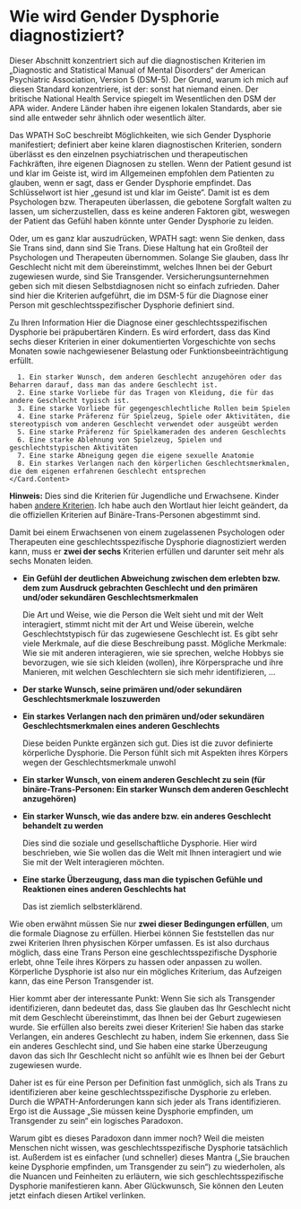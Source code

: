 
<Meta
  title="Wie wird Gender Dysphorie diagnostiziert?"
  linkTitle="Klinische Diagnosen"
  description="Es ist klinisch."
/>

<Disclaimer />

# Wie wird Gender Dysphorie diagnostiziert?

Dieser Abschnitt konzentriert sich auf die diagnostischen Kriterien im „Diagnostic and Statistical Manual of Mental Disorders“ der American Psychiatric Association, Version 5 (DSM-5). Der Grund, warum ich mich auf diesen Standard konzentriere, ist der: sonst hat niemand einen. Der britische National Health Service spiegelt im Wesentlichen den DSM der APA wider. Andere Länder haben ihre eigenen lokalen Standards, aber sie sind alle entweder sehr ähnlich oder wesentlich älter.

Das WPATH SoC beschreibt Möglichkeiten, wie sich Gender Dysphorie manifestiert; definiert aber keine klaren diagnostischen Kriterien, sondern überlässt es den einzelnen psychiatrischen und therapeutischen Fachkräften, ihre eigenen Diagnosen zu stellen. Wenn der Patient gesund ist und klar im Geiste ist, wird im Allgemeinen empfohlen dem Patienten zu glauben, wenn er sagt, dass er Gender Dysphorie empfindet. Das Schlüsselwort ist hier „gesund ist und klar im Geiste“. Damit ist es dem Psychologen bzw. Therapeuten überlassen, die gebotene Sorgfalt walten zu lassen, um sicherzustellen, dass es keine anderen Faktoren gibt, weswegen der Patient das Gefühl haben könnte unter Gender Dysphorie zu leiden.

Oder, um es ganz klar auszudrücken, WPATH sagt: wenn Sie denken, dass Sie Trans sind, dann sind Sie Trans. Diese Haltung hat ein Großteil der Psychologen und Therapeuten übernommen. Solange Sie glauben, dass Ihr Geschlecht nicht mit dem übereinstimmt, welches Ihnen bei der Geburt zugewiesen wurde, sind Sie Transgender. Versicherungsunternehmen geben sich mit diesen Selbstdiagnosen nicht so einfach zufrieden. Daher sind hier die Kriterien aufgeführt, die im DSM-5 für die Diagnose einer Person mit geschlechtsspezifischer Dysphorie definiert sind.

<Gutter>
  <Card>
    <Card.Header>Zu Ihren Information</Card.Header>
    <Card.Content>
      Hier die Diagnose einer geschlechtsspezifischen Dysphorie bei präpubertären Kindern. Es wird erfordert, dass das Kind sechs dieser Kriterien in einer dokumentierten Vorgeschichte von sechs Monaten sowie nachgewiesener Belastung oder Funktionsbeeinträchtigung erfüllt.

      1. Ein starker Wunsch, dem anderen Geschlecht anzugehören oder das Beharren darauf, dass man das andere Geschlecht ist.
      2. Eine starke Vorliebe für das Tragen von Kleidung, die für das andere Geschlecht typisch ist.
      3. Eine starke Vorliebe für gegengeschlechtliche Rollen beim Spielen
      4. Eine starke Präferenz für Spielzeug, Spiele oder Aktivitäten, die stereotypisch vom anderen Geschlecht verwendet oder ausgeübt werden
      5. Eine starke Präferenz für Spielkameraden des anderen Geschlechts
      6. Eine starke Ablehnung von Spielzeug, Spielen und geschlechtstypischen Aktivitäten
      7. Eine starke Abneigung gegen die eigene sexuelle Anatomie
      8. Ein starkes Verlangen nach den körperlichen Geschlechtsmerkmalen, die dem eigenen erfahrenen Geschlecht entsprechen
    </Card.Content>
  </Card>
</Gutter>

**Hinweis:** Dies sind die Kriterien für Jugendliche und Erwachsene. Kinder haben [andere Kriterien](https://www.psychiatry.org/patients-families/gender-dysphoria/what-is-gender-dysphoria). Ich habe auch den Wortlaut hier leicht geändert, da die offiziellen Kriterien auf Binäre-Trans-Personen abgestimmt sind.

Damit bei einem Erwachsenen von einem zugelassenen Psychologen oder Therapeuten eine geschlechtsspezifische Dysphorie diagnostiziert werden kann, muss er **zwei der sechs** Kriterien erfüllen und darunter seit mehr als sechs Monaten leiden.

- **Ein Gefühl der deutlichen Abweichung zwischen dem erlebten bzw. dem zum Ausdruck gebrachten Geschlecht und den primären und/oder sekundären Geschlechtsmerkmalen**

  Die Art und Weise, wie die Person die Welt sieht und mit der Welt interagiert, stimmt nicht mit der Art und Weise überein, welche Geschlechtstypisch für das zugewiesene Geschlecht ist. Es gibt sehr viele Merkmale, auf die diese Beschreibung passt. Mögliche Merkmale: Wie sie mit anderen interagieren, wie sie sprechen, welche Hobbys sie bevorzugen, wie sie sich kleiden (wollen), ihre Körpersprache und ihre Manieren, mit welchen Geschlechtern sie sich mehr identifizieren, …

- **Der starke Wunsch, seine primären und/oder sekundären Geschlechtsmerkmale loszuwerden**
- **Ein starkes Verlangen nach den primären und/oder sekundären Geschlechtsmerkmalen eines anderen Geschlechts**
  
  Diese beiden Punkte ergänzen sich gut. Dies ist die zuvor definierte körperliche Dysphorie. Die Person fühlt sich mit Aspekten ihres Körpers wegen der Geschlechtsmerkmale unwohl

- **Ein starker Wunsch, von einem anderen Geschlecht zu sein (für binäre-Trans-Personen: Ein starker Wunsch dem anderen Geschlecht anzugehören)**
- **Ein starker Wunsch, wie das andere bzw. ein anderes Geschlecht behandelt zu werden**

  Dies sind die soziale und gesellschaftliche Dysphorie. Hier wird beschrieben, wie Sie wollen das die Welt mit Ihnen interagiert und wie Sie mit der Welt interagieren möchten.

- **Eine starke Überzeugung, dass man die typischen Gefühle und Reaktionen eines anderen Geschlechts hat**

  Das ist ziemlich selbsterklärend.

Wie oben erwähnt müssen Sie nur **zwei dieser Bedingungen erfüllen**, um die formale Diagnose zu erfüllen. Hierbei können Sie feststellen das nur zwei Kriterien Ihren physischen Körper umfassen. Es ist also durchaus möglich, dass eine Trans Person eine geschlechtsspezifische Dysphorie erlebt, ohne Teile ihres Körpers zu hassen oder anpassen zu wollen. Körperliche Dysphorie ist also nur ein mögliches Kriterium, das Aufzeigen kann, das eine Person Transgender ist.

Hier kommt aber der interessante Punkt: Wenn Sie sich als Transgender identifizieren, dann bedeutet das, dass Sie glauben das Ihr Geschlecht nicht mit dem Geschlecht übereinstimmt, das Ihnen bei der Geburt zugewiesen wurde. Sie erfüllen also bereits zwei dieser Kriterien! Sie haben das starke Verlangen, ein anderes Geschlecht zu haben, indem Sie erkennen, dass Sie ein anderes Geschlecht sind, und Sie haben eine starke Überzeugung davon das sich Ihr Geschlecht nicht so anfühlt wie es Ihnen bei der Geburt zugewiesen wurde.

Daher ist es für eine Person per Definition fast unmöglich, sich als Trans zu identifizieren aber keine geschlechtsspezifische Dysphorie zu erleben. Durch die WPATH-Anforderungen kann sich jeder als Trans identifizieren. Ergo ist die Aussage „Sie müssen keine Dysphorie empfinden, um Transgender zu sein“ ein logisches Paradoxon.

Warum gibt es dieses Paradoxon dann immer noch? Weil die meisten Menschen nicht wissen, was geschlechtsspezifische Dysphorie tatsächlich ist. Außerdem ist es einfacher (und schneller) dieses Mantra („Sie brauchen keine Dysphorie empfinden, um Transgender zu sein“) zu wiederholen, als die Nuancen und Feinheiten zu erläutern, wie sich geschlechtsspezifische Dysphorie manifestieren kann. Aber Glückwunsch, Sie können den Leuten jetzt einfach diesen Artikel verlinken.
